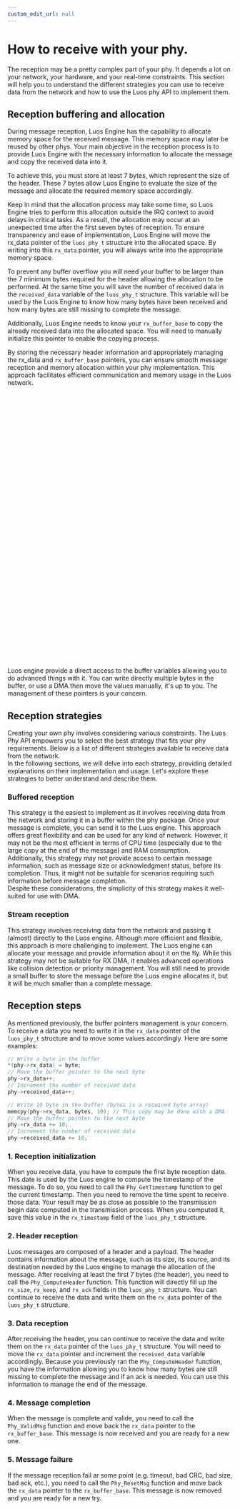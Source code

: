 ```yaml
---
custom_edit_url: null
---
```



# How to receive with your phy.
The reception may be a pretty complex part of your phy. It depends a lot on your network, your hardware, and your real-time constraints. This section will help you to understand the different strategies you can use to receive data from the network and how to use the Luos phy API to implement them.

## Reception buffering and allocation
During message reception, Luos Engine has the capability to allocate memory space for the received message. This memory space may later be reused by other phys. Your main objective in the reception process is to provide Luos Engine with the necessary information to allocate the message and copy the received data into it.

To achieve this, you must store at least 7 bytes, which represent the size of the header. These 7 bytes allow Luos Engine to evaluate the size of the message and allocate the required memory space accordingly.

Keep in mind that the allocation process may take some time, so Luos Engine tries to perform this allocation outside the IRQ context to avoid delays in critical tasks. As a result, the allocation may occur at an unexpected time after the first seven bytes of reception. To ensure transparency and ease of implementation, Luos Engine will move the rx_data pointer of the `luos_phy_t` structure into the allocated space. By writing into this `rx_data` pointer, you will always write into the appropriate memory space.

To prevent any buffer overflow you will need your buffer to be larger than the 7 minimum bytes required for the header allowing the allocation to be performed. At the same time you will save the number of received data in the `received_data` variable of the `luos_phy_t` structure. This variable will be used by the Luos Engine to know how many bytes have been received and how many bytes are still missing to complete the message.

Additionally, Luos Engine needs to know your `rx_buffer_base` to copy the already received data into the allocated space. You will need to manually initialize this pointer to enable the copying process.

By storing the necessary header information and appropriately managing the rx_data and `rx_buffer_base` pointers, you can ensure smooth message reception and memory allocation within your phy implementation. This approach facilitates efficient communication and memory usage in the Luos network.

<div align="center">
  <Image
    sources={{ light: '/assets/images/buffer_light.gif', dark: '/assets/images/buffer_dark.gif' }}
    height="600px"
  />
</div>

Luos engine provide a direct access to the buffer variables allowing you to do advanced things with it. You can write directly multiple bytes in the buffer, or use a DMA then move the values manually, it's up to you. The management of these pointers is your concern.

## Reception strategies

Creating your own phy involves considering various constraints. The Luos Phy API empowers you to select the best strategy that fits your phy requirements. Below is a list of different strategies available to receive data from the network.<br/>
In the following sections, we will delve into each strategy, providing detailed explanations on their implementation and usage. Let's explore these strategies to better understand and describe them.

### Buffered reception
This strategy is the easiest to implement as it involves receiving data from the network and storing it in a buffer within the phy package. Once your message is complete, you can send it to the Luos engine. This approach offers great flexibility and can be used for any kind of network. However, it may not be the most efficient in terms of CPU time (especially due to the large copy at the end of the message) and RAM consumption.<br/>
Additionally, this strategy may not provide access to certain message information, such as message size or acknowledgment status, before its completion. Thus, it might not be suitable for scenarios requiring such information before message completion.<br/>
Despite these considerations, the simplicity of this strategy makes it well-suited for use with DMA.

### Stream reception
This strategy involves receiving data from the network and passing it (almost) directly to the Luos engine. Although more efficient and flexible, this approach is more challenging to implement. The Luos engine can allocate your message and provide information about it on the fly. While this strategy may not be suitable for RX DMA, it enables advanced operations like collision detection or priority management. You will still need to provide a small buffer to store the message before the Luos engine allocates it, but it will be much smaller than a complete message.

## Reception steps

As mentioned previously, the buffer pointers management is your concern. To receive a data you need to write it in the `rx_data` pointer of the `luos_phy_t` structure and to move some values accordingly.
Here are some examples:

```c
// Write a byte in the buffer
*(phy->rx_data) = byte;
// Move the buffer pointer to the next byte
phy->rx_data++;
// Increment the number of received data
phy->received_data++;
```

```c
// Write 10 byte in the buffer (bytes is a received byte array) 
memcpy(phy->rx_data, bytes, 10); // This copy may be done with a DMA
// Move the buffer pointer to the next byte
phy->rx_data += 10;
// Increment the number of received data
phy->received_data += 10;
```
### 1. Reception initialization
When you receive data, you have to compute the first byte reception date. This date is used by the Luos engine to compute the timestamp of the message. To do so, you need to call the `Phy_GetTimestamp` function to get the current timestamp. Then you need to remove the time spent to receive those data. Your result may be as close as possible to the transmission begin date computed in the transmission process.
When you computed it, save this value in the `rx_timestamp` field of the `luos_phy_t` structure.

### 2. Header reception
Luos messages are composed of a header and a payload. The header contains information about the message, such as its size, its source, and its destination needed by the Luos engine to manage the allocation of the message. After receiving at least the first 7 bytes (the header), you need to call the `Phy_ComputeHeader` function.
This function will directly fill up the `rx_size`, `rx_keep`, and `rx_ack` fields in the `luos_phy_t` structure. You can continue to receive the data and write them on the `rx_data` pointer of the `luos_phy_t` structure.

### 3. Data reception
After receiving the header, you can continue to receive the data and write them on the `rx_data` pointer of the `luos_phy_t` structure. You will need to move the `rx_data` pointer and increment the `received_data` variable accordingly. Because you previously ran the `Phy_ComputeHeader` function, you have the information allowing you to know how many bytes are still missing to complete the message and if an ack is needed. You can use this information to manage the end of the message.

### 4. Message completion
When the message is complete and valide, you need to call the `Phy_ValidMsg` function and move back the `rx_data` pointer to the `rx_buffer_base`. This message is now received and you are ready for a new one.

### 5. Message failure
If the message reception fail ar some point (e.g. timeout, bad CRC, bad size, bad ack, etc.), you need to call the `Phy_ResetMsg` function and move back the `rx_data` pointer to the `rx_buffer_base`. This message is now removed and you are ready for a new try.
